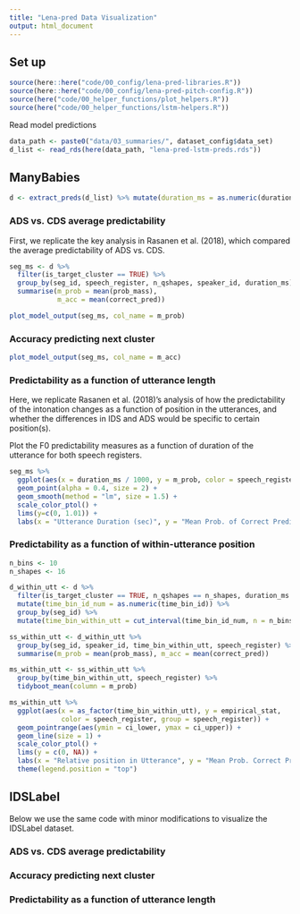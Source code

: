 ```yaml
---
title: "Lena-pred Data Visualization"
output: html_document
---
```


## Set up

```r
source(here::here("code/00_config/lena-pred-libraries.R"))
source(here::here("code/00_config/lena-pred-pitch-config.R"))
source(here("code/00_helper_functions/plot_helpers.R"))
source(here("code/00_helper_functions/lstm-helpers.R"))
```

Read model predictions 

```r
data_path <- paste0("data/03_summaries/", dataset_config$data_set)
d_list <- read_rds(here(data_path, "lena-pred-lstm-preds.rds"))
```

## ManyBabies

```r
d <- extract_preds(d_list) %>% mutate(duration_ms = as.numeric(duration_ms)) 
```

### ADS vs. CDS average predictability

First, we replicate the key analysis in Rasanen et al. (2018), which compared the average predictability of ADS vs. CDS.

```r
seg_ms <- d %>% 
  filter(is_target_cluster == TRUE) %>% 
  group_by(seg_id, speech_register, n_qshapes, speaker_id, duration_ms) %>% 
  summarise(m_prob = mean(prob_mass),
            m_acc = mean(correct_pred))
```

```r
plot_model_output(seg_ms, col_name = m_prob)
```

### Accuracy predicting next cluster

```r
plot_model_output(seg_ms, col_name = m_acc)
```

### Predictability as a function of utterance length

Here, we replicate Rasanen et al. (2018)'s analysis of how the predictability of the intonation changes as a function of position in the utterances, and whether the differences in IDS and ADS would be specific to certain position(s).

Plot the F0 predictability measures as a function of duration of the utterance for both speech registers.

```r
seg_ms %>% 
  ggplot(aes(x = duration_ms / 1000, y = m_prob, color = speech_register)) +
  geom_point(alpha = 0.4, size = 2) +
  geom_smooth(method = "lm", size = 1.5) +
  scale_color_ptol() +
  lims(y=c(0, 1.01)) +
  labs(x = "Utterance Duration (sec)", y = "Mean Prob. of Correct Prediction")
```

### Predictability as a function of within-utterance position

```r
n_bins <- 10
n_shapes <- 16

d_within_utt <- d %>% 
  filter(is_target_cluster == TRUE, n_qshapes == n_shapes, duration_ms <= 7000) %>% 
  mutate(time_bin_id_num = as.numeric(time_bin_id)) %>% 
  group_by(seg_id) %>% 
  mutate(time_bin_within_utt = cut_interval(time_bin_id_num, n = n_bins, labels = F))

ss_within_utt <- d_within_utt %>% 
  group_by(seg_id, speaker_id, time_bin_within_utt, speech_register) %>% 
  summarise(m_prob = mean(prob_mass), m_acc = mean(correct_pred))

ms_within_utt <- ss_within_utt %>% 
  group_by(time_bin_within_utt, speech_register) %>% 
  tidyboot_mean(column = m_prob) 

ms_within_utt %>% 
  ggplot(aes(x = as_factor(time_bin_within_utt), y = empirical_stat, 
             color = speech_register, group = speech_register)) +
  geom_pointrange(aes(ymin = ci_lower, ymax = ci_upper)) +
  geom_line(size = 1) +
  scale_color_ptol() +
  lims(y = c(0, NA)) +
  labs(x = "Relative position in Utterance", y = "Mean Prob. Correct Prediction") +
  theme(legend.position = "top")
```


## IDSLabel

Below we use the same code with minor modifications to visualize the IDSLabel dataset.

### ADS vs. CDS average predictability

### Accuracy predicting next cluster

### Predictability as a function of utterance length